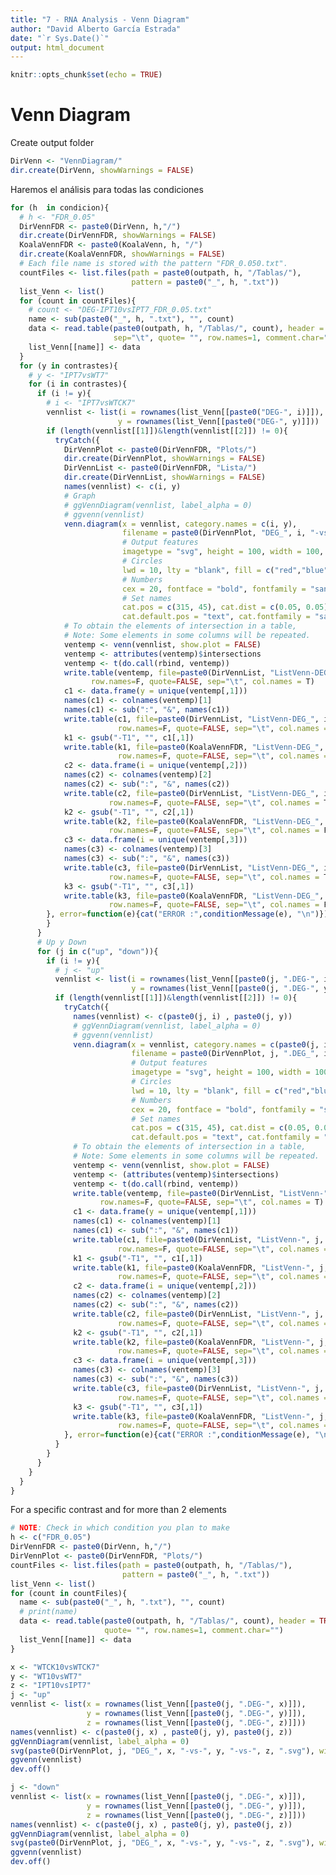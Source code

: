 ```yaml
---
title: "7 - RNA Analysis - Venn Diagram"
author: "David Alberto García Estrada"
date: "`r Sys.Date()`"
output: html_document
---
```


```r
knitr::opts_chunk$set(echo = TRUE)
```

# Venn Diagram

Create output folder

```r
DirVenn <- "VennDiagram/"
dir.create(DirVenn, showWarnings = FALSE)
```

Haremos el análisis para todas las condiciones

```r
for (h  in condicion){
  # h <- "FDR_0.05"
  DirVennFDR <- paste0(DirVenn, h,"/") 
  dir.create(DirVennFDR, showWarnings = FALSE)
  KoalaVennFDR <- paste0(KoalaVenn, h, "/")
  dir.create(KoalaVennFDR, showWarnings = FALSE)
  # Each file name is stored with the pattern "FDR_0.050.txt".
  countFiles <- list.files(path = paste0(outpath, h, "/Tablas/"),
                           pattern = paste0("_", h, ".txt"))
  list_Venn <- list()
  for (count in countFiles){
    # count <- "DEG-IPT10vsIPT7_FDR_0.05.txt"
    name <- sub(paste0("_", h, ".txt"), "", count)
    data <- read.table(paste0(outpath, h, "/Tablas/", count), header = TRUE, 
                       sep="\t", quote= "", row.names=1, comment.char="")
    list_Venn[[name]] <- data
  }
  for (y in contrastes){
    # y <- "IPT7vsWT7"
    for (i in contrastes){
      if (i != y){
        # i <- "IPT7vsWTCK7"
        vennlist <- list(i = rownames(list_Venn[[paste0("DEG-", i)]]),
                        y = rownames(list_Venn[[paste0("DEG-", y)]]))
        if (length(vennlist[[1]])&length(vennlist[[2]]) != 0){
          tryCatch({
            DirVennPlot <- paste0(DirVennFDR, "Plots/") 
            dir.create(DirVennPlot, showWarnings = FALSE)
            DirVennList <- paste0(DirVennFDR, "Lista/") 
            dir.create(DirVennList, showWarnings = FALSE)
            names(vennlist) <- c(i, y)
            # Graph
            # ggVennDiagram(vennlist, label_alpha = 0)
            # ggvenn(vennlist)
            venn.diagram(x = vennlist, category.names = c(i, y), 
                         filename = paste0(DirVennPlot, "DEG_", i, "-vs-", y, ".svg"), output = F, 
                         # Output features
                         imagetype = "svg", height = 100, width = 100, resolution = 300,
                         # Circles
                         lwd = 10, lty = "blank", fill = c("red","blue"),
                         # Numbers
                         cex = 20, fontface = "bold", fontfamily = "sans",
                         # Set names
                         cat.pos = c(315, 45), cat.dist = c(0.05, 0.05), cat.cex = 20, cat.fontface = "bold", 
                         cat.default.pos = "text", cat.fontfamily = "sans")
            # To obtain the elements of intersection in a table,
            # Note: Some elements in some columns will be repeated.
            ventemp <- venn(vennlist, show.plot = FALSE)
            ventemp <- attributes(ventemp)$intersections
            ventemp <- t(do.call(rbind, ventemp))
            write.table(ventemp, file=paste0(DirVennList, "ListVenn-DEG_", i, "-vs-", y, ".txt"),
                  row.names=F, quote=FALSE, sep="\t", col.names = T)
            c1 <- data.frame(y = unique(ventemp[,1]))
            names(c1) <- colnames(ventemp)[1]
            names(c1) <- sub(":", "&", names(c1))
            write.table(c1, file=paste0(DirVennList, "ListVenn-DEG_", i, "-vs-", y, "_", names(c1), "_UNIQUE.txt"),
                        row.names=F, quote=FALSE, sep="\t", col.names = T)
            k1 <- gsub("-T1", "", c1[,1])
            write.table(k1, file=paste0(KoalaVennFDR, "ListVenn-DEG_", i, "-vs-", y, "_", names(c1), "_UNIQUE.txt"),
                        row.names=F, quote=FALSE, sep="\t", col.names = F)
            c2 <- data.frame(i = unique(ventemp[,2]))
            names(c2) <- colnames(ventemp)[2]
            names(c2) <- sub(":", "&", names(c2))
            write.table(c2, file=paste0(DirVennList, "ListVenn-DEG_", i, "-vs-", y, "_", names(c2), "_UNIQUE.txt"),
                      row.names=F, quote=FALSE, sep="\t", col.names = T)
            k2 <- gsub("-T1", "", c2[,1])
            write.table(k2, file=paste0(KoalaVennFDR, "ListVenn-DEG_", i, "-vs-", y, "_", names(c2), "_UNIQUE.txt"),
                      row.names=F, quote=FALSE, sep="\t", col.names = F)
            c3 <- data.frame(i = unique(ventemp[,3]))
            names(c3) <- colnames(ventemp)[3]
            names(c3) <- sub(":", "&", names(c3))
            write.table(c3, file=paste0(DirVennList, "ListVenn-DEG_", i, "-vs-", y, "_", names(c3), "_UNIQUE.txt"),
                      row.names=F, quote=FALSE, sep="\t", col.names = T)
            k3 <- gsub("-T1", "", c3[,1])
            write.table(k3, file=paste0(KoalaVennFDR, "ListVenn-DEG_", i, "-vs-", y, "_", names(c3), "_UNIQUE.txt"),
                      row.names=F, quote=FALSE, sep="\t", col.names = F)
        }, error=function(e){cat("ERROR :",conditionMessage(e), "\n")}) 
        }
      }
      # Up y Down
      for (j in c("up", "down")){
        if (i != y){
          # j <- "up"
          vennlist <- list(i = rownames(list_Venn[[paste0(j, ".DEG-", i)]]),
                           y = rownames(list_Venn[[paste0(j, ".DEG-", y)]]))
          if (length(vennlist[[1]])&length(vennlist[[2]]) != 0){
            tryCatch({
              names(vennlist) <- c(paste0(j, i) , paste0(j, y))
              # ggVennDiagram(vennlist, label_alpha = 0)
              # ggvenn(vennlist)
              venn.diagram(x = vennlist, category.names = c(paste0(j, i) , paste0(j, y)), 
                           filename = paste0(DirVennPlot, j, ".DEG_", i, "-vs-", y, ".svg"), output = F,
                           # Output features
                           imagetype = "svg", height = 100, width = 100, resolution = 300,
                           # Circles
                           lwd = 10, lty = "blank", fill = c("red","blue"),
                           # Numbers
                           cex = 20, fontface = "bold", fontfamily = "sans",
                           # Set names
                           cat.pos = c(315, 45), cat.dist = c(0.05, 0.05), cat.cex = 20, cat.fontface = "bold", 
                           cat.default.pos = "text", cat.fontfamily = "sans")
              # To obtain the elements of intersection in a table,
              # Note: Some elements in some columns will be repeated.
              ventemp <- venn(vennlist, show.plot = FALSE)
              ventemp <- (attributes(ventemp)$intersections)
              ventemp <- t(do.call(rbind, ventemp))
              write.table(ventemp, file=paste0(DirVennList, "ListVenn-", j, ".DEG_", i, "-vs-", y, ".txt"),
                    row.names=F, quote=FALSE, sep="\t", col.names = T)
              c1 <- data.frame(y = unique(ventemp[,1]))
              names(c1) <- colnames(ventemp)[1]
              names(c1) <- sub(":", "&", names(c1))
              write.table(c1, file=paste0(DirVennList, "ListVenn-", j, ".DEG_", i, "-vs-", y, "_", names(c1), "_UNIQUE.txt"),
                        row.names=F, quote=FALSE, sep="\t", col.names = T)
              k1 <- gsub("-T1", "", c1[,1])
              write.table(k1, file=paste0(KoalaVennFDR, "ListVenn-", j, ".DEG_", i, "-vs-", y, "_", names(c1), "_UNIQUE.txt"),
                        row.names=F, quote=FALSE, sep="\t", col.names = F)
              c2 <- data.frame(i = unique(ventemp[,2]))
              names(c2) <- colnames(ventemp)[2]
              names(c2) <- sub(":", "&", names(c2))
              write.table(c2, file=paste0(DirVennList, "ListVenn-", j, ".DEG_", i, "-vs-", y, "_", names(c2), "_UNIQUE.txt"),
                        row.names=F, quote=FALSE, sep="\t", col.names = T)
              k2 <- gsub("-T1", "", c2[,1])
              write.table(k2, file=paste0(KoalaVennFDR, "ListVenn-", j, ".DEG_", i, "-vs-", y, "_", names(c2), "_UNIQUE.txt"),
                        row.names=F, quote=FALSE, sep="\t", col.names = F)
              c3 <- data.frame(i = unique(ventemp[,3]))
              names(c3) <- colnames(ventemp)[3]
              names(c3) <- sub(":", "&", names(c3))
              write.table(c3, file=paste0(DirVennList, "ListVenn-", j, ".DEG_", i, "-vs-", y, "_", names(c3), "_UNIQUE.txt"),
                        row.names=F, quote=FALSE, sep="\t", col.names = T)
              k3 <- gsub("-T1", "", c3[,1])
              write.table(k3, file=paste0(KoalaVennFDR, "ListVenn-", j, ".DEG_", i, "-vs-", y, "_", names(c3), "_UNIQUE.txt"),
                        row.names=F, quote=FALSE, sep="\t", col.names = F)
            }, error=function(e){cat("ERROR :",conditionMessage(e), "\n")}) 
          }
        }
      }
    }
  }
}
```

For a specific contrast and for more than 2 elements

```r
# NOTE: Check in which condition you plan to make
h <- c("FDR_0.05")
DirVennFDR <- paste0(DirVenn, h,"/") 
DirVennPlot <- paste0(DirVennFDR, "Plots/") 
countFiles <- list.files(path = paste0(outpath, h, "/Tablas/"),
                         pattern = paste0("_", h, ".txt"))
list_Venn <- list()
for (count in countFiles){
  name <- sub(paste0("_", h, ".txt"), "", count)
  # print(name)
  data <- read.table(paste0(outpath, h, "/Tablas/", count), header = TRUE, sep="\t",
                     quote= "", row.names=1, comment.char="")
  list_Venn[[name]] <- data
}

x <- "WTCK10vsWTCK7"
y <- "WT10vsWT7"
z <- "IPT10vsIPT7"
j <- "up"
vennlist <- list(x = rownames(list_Venn[[paste0(j, ".DEG-", x)]]),
                 y = rownames(list_Venn[[paste0(j, ".DEG-", y)]]),
                 z = rownames(list_Venn[[paste0(j, ".DEG-", z)]]))
names(vennlist) <- c(paste0(j, x) , paste0(j, y), paste0(j, z))
ggVennDiagram(vennlist, label_alpha = 0)
svg(paste0(DirVennPlot, j, "DEG_", x, "-vs-", y, "-vs-", z, ".svg"), width = 15, height = 10)
ggvenn(vennlist)
dev.off()

j <- "down"
vennlist <- list(x = rownames(list_Venn[[paste0(j, ".DEG-", x)]]),
                 y = rownames(list_Venn[[paste0(j, ".DEG-", y)]]),
                 z = rownames(list_Venn[[paste0(j, ".DEG-", z)]]))
names(vennlist) <- c(paste0(j, x) , paste0(j, y), paste0(j, z))
ggVennDiagram(vennlist, label_alpha = 0)
svg(paste0(DirVennPlot, j, "DEG_", x, "-vs-", y, "-vs-", z, ".svg"), width = 15, height = 10)
ggvenn(vennlist)
dev.off()
```